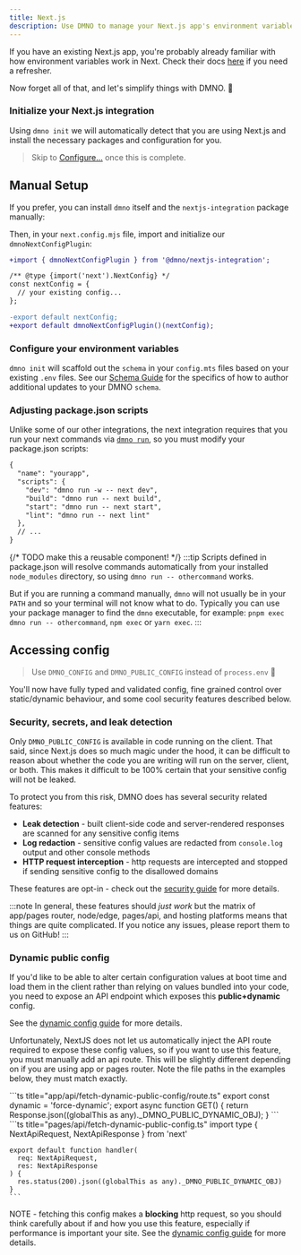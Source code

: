```yaml
---
title: Next.js
description: Use DMNO to manage your Next.js app's environment variables for static, hybrid, and server-side rendering.
---
```



If you have an existing Next.js app, you're probably already familiar with how environment variables work in Next. Check their docs [here](https://nextjs.org/docs/app/building-your-application/configuring/environment-variables) if you need a refresher. 

Now forget all of that, and let's simplify things with DMNO. 🥳

### Initialize your Next.js integration

Using `dmno init` we will automatically detect that you are using Next.js and install the necessary packages and configuration for you.

<TabbedCode dynamicExec="dmno init" />

>Skip to [Configure...](#configure-your-environment-variables) once this is complete.

## Manual Setup

If you prefer, you can install `dmno` itself and the `nextjs-integration` package manually:

<TabbedCode packageName="@dmno/nextjs-integration dmno" />

Then, in your `next.config.mjs` file, import and initialize our `dmnoNextConfigPlugin`:

```diff lang="js"
+import { dmnoNextConfigPlugin } from '@dmno/nextjs-integration';

/** @type {import('next').NextConfig} */
const nextConfig = {
  // your existing config...
};

-export default nextConfig;
+export default dmnoNextConfigPlugin()(nextConfig);
```


### Configure your environment variables

`dmno init` will scaffold out the `schema` in your `config.mts` files based on your existing `.env` files. See our [Schema Guide](/docs/guides/schema/) for the specifics of how to author additional updates to your DMNO `schema`. 


### Adjusting package.json scripts
Unlike some of our other integrations, the next integration requires that you run your next commands via [`dmno run`](/docs/reference/cli/run/), so you must modify your package.json scripts:

```diff lang="json" title="package.json" ins=/(dmno run (-w )?-- )/
{
  "name": "yourapp",
  "scripts": {
    "dev": "dmno run -w -- next dev",
    "build": "dmno run -- next build",
    "start": "dmno run -- next start",
    "lint": "dmno run -- next lint"
  },
  // ...
}
```

{/* TODO make this a reusable component! */}
:::tip
Scripts defined in package.json will resolve commands automatically from your installed `node_modules` directory, so using `dmno run -- othercommand` works.

But if you are running a command manually, `dmno` will not usually be in your `PATH` and so your terminal will not know what to do. Typically you can use your package manager to find the `dmno` executable, for example: `pnpm exec dmno run -- othercommand`, `npm exec` or `yarn exec`.
:::


## Accessing config

> Use `DMNO_CONFIG` and `DMNO_PUBLIC_CONFIG` instead of `process.env` 🎉

You'll now have fully typed and validated config, fine grained control over static/dynamic behaviour, and some cool security features described below.

### Security, secrets, and leak detection

Only `DMNO_PUBLIC_CONFIG` is available in code running on the client. That said, since Next.js does so much magic under the hood, it can be difficult to reason about whether the code you are writing will run on the server, client, or both. This makes it difficult to be 100% certain that your sensitive config will not be leaked.

To protect you from this risk, DMNO does has several security related features:
- **Leak detection** - built client-side code and server-rendered responses are scanned for any sensitive config items
- **Log redaction** - sensitive config values are redacted from `console.log` output and other console methods
- **HTTP request interception** - http requests are intercepted and stopped if sending sensitive config to the disallowed domains

These features are opt-in - check out the [security guide](/docs/get-started/security/) for more details.

:::note
In general, these features should _just work_ but the matrix of app/pages router, node/edge, pages/api, and hosting platforms means that things are quite complicated. If you notice any issues, please <BugReportLink label='integrations/nextjs'>report them to us on GitHub</BugReportLink>!
:::

### Dynamic public config

If you'd like to be able to alter certain configuration values at boot time and load them in the client rather than relying on values bundled into your code, you need to expose an API endpoint which exposes this **public+dynamic** config. 

See the [dynamic config guide](/docs/guides/dynamic-config/) for more details.

Unfortunately, NextJS does not let us automatically inject the API route required to expose these config values, so if you want to use this feature, you must manually add an api route. This will be slightly different depending on if you are using app or pages router. Note the file paths in the examples below, they must match exactly.

<Tabs syncKey="nextjs-router-type">
  <TabItem label="App Router">
    ```ts title="app/api/fetch-dynamic-public-config/route.ts"
    export const dynamic = 'force-dynamic';
    export async function GET() {
      return Response.json((globalThis as any)._DMNO_PUBLIC_DYNAMIC_OBJ);
    }
    ```
  </TabItem>
  <TabItem label="Pages Router">
    ```ts title="pages/api/fetch-dynamic-public-config.ts"
    import type { NextApiRequest, NextApiResponse } from 'next'
    
    export default function handler(
      req: NextApiRequest,
      res: NextApiResponse
    ) {
      res.status(200).json((globalThis as any)._DMNO_PUBLIC_DYNAMIC_OBJ)
    }
    ```
  </TabItem>
</Tabs>

NOTE - fetching this config makes a **blocking** http request, so you should think carefully about if and how you use this feature, especially if performance is important your site. See the [dynamic config guide](/docs/guides/dynamic-config/) for more details.
